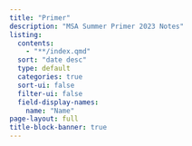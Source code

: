 ```yaml
---
title: "Primer"
description: "MSA Summer Primer 2023 Notes"
listing:
  contents:
    - "**/index.qmd"
  sort: "date desc"
  type: default
  categories: true
  sort-ui: false
  filter-ui: false
  field-display-names: 
    name: "Name"
page-layout: full
title-block-banner: true
---
```

